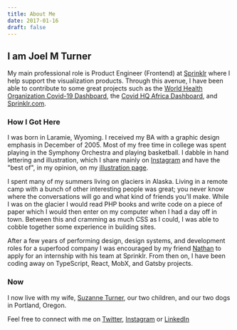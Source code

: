 ```yaml
---
title: About Me
date: 2017-01-16
draft: false
---
```


## I am Joel M Turner

My main professional role is Product Engineer (Frontend) at [Sprinklr](https://sprinklr.com) where I help support the visualization products. Through this avenue, I have been able to contribute to some great projects such as the [World Health Organization Covid-19 Dashboard](https://covid19.who.int/), the [Covid HQ Africa Dashboard](https://www.covidhqafrica.com/), and [Sprinklr.com](https://sprinklr.com).

### How I Got Here

I was born in Laramie, Wyoming. I received my BA with a graphic design emphasis in December of 2005. Most of my free time in college was spent playing in the Symphony Orchestra and playing basketball. I dabble in hand lettering and illustration, which I share mainly on [Instagram](https://www.instagram.com/joelmturner/) and have the "best of", in my opinion, on my [illustration page](/illustration).

I spent many of my summers living on glaciers in Alaska. Living in a remote camp with a bunch of other interesting people was great; you never know where the conversations will go and what kind of friends you'll make. While I was on the glacier I would read PHP books and write code on a piece of paper which I would then enter on my computer when I had a day off in town. Between this and cramming as much CSS as I could, I was able to cobble together some experience in building sites.

After a few years of performing design, design systems, and development roles for a superfood company I was encouraged by my friend [Nathan](https://rttnbrgr.com/) to apply for an internship with his team at Sprinklr. From then on, I have been coding away on TypeScript, React, MobX, and Gatsby projects.

### Now

I now live with my wife, [Suzanne Turner](http://inclinedcreative.com "Suzanne Turner DelysiaStyle"), our two children, and our two dogs in Portland, Oregon.

Feel free to connect with me on [Twitter](https://twitter.com/joelmturner), [Instagram](https://www.instagram.com/joelmturner/) or [LinkedIn](http://www.linkedin.com/in/joelmturner)
